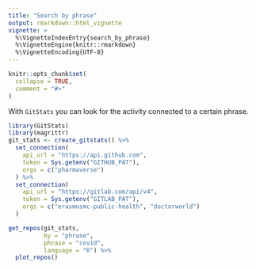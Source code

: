 ```yaml
---
title: "Search by phrase"
output: rmarkdown::html_vignette
vignette: >
  %\VignetteIndexEntry{search_by_phrase}
  %\VignetteEngine{knitr::rmarkdown}
  %\VignetteEncoding{UTF-8}
---
```


```r
knitr::opts_chunk$set(
  collapse = TRUE,
  comment = "#>"
)
```

With `GitStats` you can look for the activity connected to a certain phrase.

```r
library(GitStats)
library(magrittr)
git_stats <- create_gitstats() %>%
  set_connection(
    api_url = "https://api.github.com",
    token = Sys.getenv("GITHUB_PAT"),
    orgs = c("pharmaverse")
  ) %>%
  set_connection(
    api_url = "https://gitlab.com/api/v4",
    token = Sys.getenv("GITLAB_PAT"),
    orgs = c("erasmusmc-public-health", "doctorworld")
  )

get_repos(git_stats,
          by = "phrase",
          phrase = "covid",
          language = "R") %>% 
  plot_repos()
```
